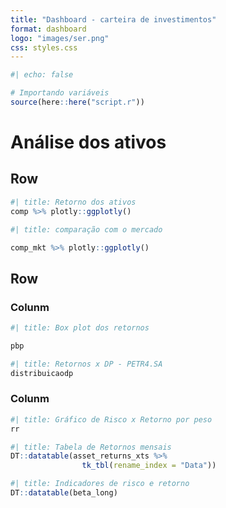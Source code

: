 ```yaml
---
title: "Dashboard - carteira de investimentos"
format: dashboard
logo: "images/ser.png"
css: styles.css
---
```



```r
#| echo: false

# Importando variáveis
source(here::here("script.r"))
```


# Análise dos ativos

## Row {.tabset height=40%}


```r
#| title: Retorno dos ativos
comp %>% plotly::ggplotly()
```

```r
#| title: comparação com o mercado

comp_mkt %>% plotly::ggplotly()
```


## Row {height=60%}

### Colunm {.tabset}

```r
#| title: Box plot dos retornos

pbp
```


```r
#| title: Retornos x DP - PETR4.SA
distribuicaodp
```

### Colunm {.tabset}

```r
#| title: Gráfico de Risco x Retorno por peso
rr
```

```r
#| title: Tabela de Retornos mensais
DT::datatable(asset_returns_xts %>% 
                tk_tbl(rename_index = "Data"))
```

```r
#| title: Indicadores de risco e retorno
DT::datatable(beta_long)
```